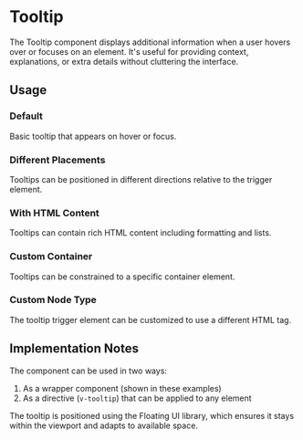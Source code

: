 
<Meta of={DpTooltipStories} />

# Tooltip

The Tooltip component displays additional information when a user hovers over or focuses on an element.
It's useful for providing context, explanations, or extra details without cluttering the interface.

## Usage

### Default

Basic tooltip that appears on hover or focus.

<Canvas of={DpTooltipStories.Default} />

### Different Placements

Tooltips can be positioned in different directions relative to the trigger element.

<Canvas of={DpTooltipStories.Placement} />

### With HTML Content

Tooltips can contain rich HTML content including formatting and lists.

<Canvas of={DpTooltipStories.WithHTML} />

### Custom Container

Tooltips can be constrained to a specific container element.

<Canvas of={DpTooltipStories.WithCustomContainer} />

### Custom Node Type

The tooltip trigger element can be customized to use a different HTML tag.

<Canvas of={DpTooltipStories.CustomNodeType} />

## Implementation Notes

The component can be used in two ways:

1. As a wrapper component (shown in these examples)
2. As a directive (`v-tooltip`) that can be applied to any element

The tooltip is positioned using the Floating UI library, which ensures it stays within the viewport and adapts to available space.

